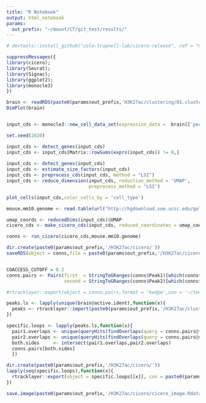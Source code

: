 ```yaml
---
title: "R Notebook"
output: html_notebook
params:
  out_prefix: "~/mount/CT/git_test/results/"
---
```


```r
# devtools::install_github("cole-trapnell-lab/cicero-release", ref = "monocle3")

suppressMessages({
library(cicero);
library(Seurat);
library(Signac);
library(ggplot2);
library(monocle3)
})
```


```r
brain <- readRDS(paste0(params$out_prefix,'H3K27ac/clustering/01.clustering.Rds'))
DimPlot(brain)


input_cds <- monocle3::new_cell_data_set(expression_data =  brain[['peaks']]@counts,cell_metadata = brain@meta.data,gene_metadata = data.frame('gene_short_name' = rownames(brain[['peaks']]),row.names=rownames(brain[['peaks']])))


```

```r
set.seed(2020)

input_cds <- detect_genes(input_cds)
input_cds <- input_cds[Matrix::rowSums(exprs(input_cds)) != 0,] 
    
input_cds <- detect_genes(input_cds)
input_cds <- estimate_size_factors(input_cds)
input_cds <- preprocess_cds(input_cds, method = "LSI")
input_cds <- reduce_dimension(input_cds, reduction_method = 'UMAP', 
                              preprocess_method = "LSI")      

plot_cells(input_cds,color_cells_by = 'cell_type')

```

```r
mouse.mm10.genome <- read.table(url("http://hgdownload.soe.ucsc.edu/goldenPath/mm10/bigZips/mm10.chrom.sizes"))[c(1:21),]

umap_coords <- reducedDims(input_cds)$UMAP
cicero_cds <- make_cicero_cds(input_cds, reduced_coordinates = umap_coords)

conns <- run_cicero(cicero_cds,mouse.mm10.genome) 

dir.create(paste0(params$out_prefix,'/H3K27ac/cicero/'))
saveRDS(object = conns,file = paste0(params$out_prefix,'/H3K27ac/cicero/connections.Rds'))


COACCESS_CUTOFF = 0.2
conns.pairs <- Pairs(first  = StringToGRanges(conns$Peak1)[which(conns$coaccess > COACCESS_CUTOFF)],
                     second = StringToGRanges(conns$Peak2)[which(conns$coaccess > COACCESS_CUTOFF)])

#rtracklayer::export(object = conns.pairs,format = 'bedpe',con = '~/temp.bedpe')

```

```r
peaks.ls <- lapply(unique(brain@active.ident),function(x){
  peaks <- rtracklayer::import(paste0(params$out_prefix,'/H3K27ac/clustering/bam_per_cluster/',x,'/',x,'_peaks.broadPeak'))
})

specific.loops <- lapply(peaks.ls,function(x){
  pair1.overlaps <- unique(queryHits(findOverlaps(query = conns.pairs@first,subject = x)))
  pair2.overlaps <- unique(queryHits(findOverlaps(query = conns.pairs@second,subject = x)))
  both.sides     <- intersect(pair1.overlaps,pair2.overlaps)
  conns.pairs[both.sides]
  })

dir.create(paste0(params$out_prefix,'/H3K27ac/cicero/'))
lapply(seq(specific.loops),function(x){
  rtracklayer::export(object = specific.loops[[x]], con = paste0(params$out_prefix,'/H3K27ac/cicero/loops/cluster_',unique(brain@active.ident)[x],".bedpe"))
})

```
```r
save.image(paste0(params$out_prefix,'/H3K27ac/cicero/cicero_image.Rdata'))
```

